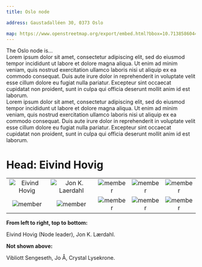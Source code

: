 ```yaml
---
title: Oslo node

address: Gaustadalléen 30, 0373 Oslo

map: https://www.openstreetmap.org/export/embed.html?bbox=10.713858604431154%2C59.94189263137739%2C10.721787214279175%2C59.94494751772754&layer=mapnik&marker=59.943420109736714%2C10.717822909355164
---
```



The Oslo node is...
<br />
Lorem ipsum dolor sit amet, consectetur adipiscing elit, sed do eiusmod tempor incididunt ut labore et dolore magna aliqua. Ut enim ad minim veniam, quis nostrud exercitation ullamco laboris nisi ut aliquip ex ea commodo consequat. Duis aute irure dolor in reprehenderit in voluptate velit esse cillum dolore eu fugiat nulla pariatur. Excepteur sint occaecat cupidatat non proident, sunt in culpa qui officia deserunt mollit anim id est laborum.
<br />
Lorem ipsum dolor sit amet, consectetur adipiscing elit, sed do eiusmod tempor incididunt ut labore et dolore magna aliqua. Ut enim ad minim veniam, quis nostrud exercitation ullamco laboris nisi ut aliquip ex ea commodo consequat. Duis aute irure dolor in reprehenderit in voluptate velit esse cillum dolore eu fugiat nulla pariatur. Excepteur sint occaecat cupidatat non proident, sunt in culpa qui officia deserunt mollit anim id est laborum.
<br />
# **Head: Eivind Hovig**

||||||
:-:|:-:|:-:|:-:|:-:
![Eivind Hovig](../../assets/people/eivind-hovig.png) | ![Jon K. Laerdahl](../../assets/people/jon-laerdahl.jpg) | ![member](../../assets/people/eivind-hovig.png) | ![member](../../assets/people/eivind-hovig.png) | ![member](../../assets/people/eivind-hovig.png)
![member](../../assets/people/eivind-hovig.png) | ![member](../../assets/people/jon-laerdahl.jpg) | ![member](../../assets/people/eivind-hovig.png) | ![member](../../assets/people/jon-laerdahl.jpg) | ![member](../../assets/people/eivind-hovig.png)



**From left to right, top to bottom:**

Eivind Hovig (Node leader), Jon K. Lærdahl.

**Not shown above:**

Vibliott Sengeseth, Jo Å, Crystal Lysekrone.

